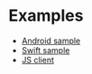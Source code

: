 # Examples

- [Android sample](https://github.com/WalletConnect/WalletConnectKotlinV2/tree/develop/sample/wallet)
- [Swift sample](https://github.com/WalletConnect/WalletConnectSwiftV2)
- [JS client](https://github.com/WalletConnect/notify-client-js)
